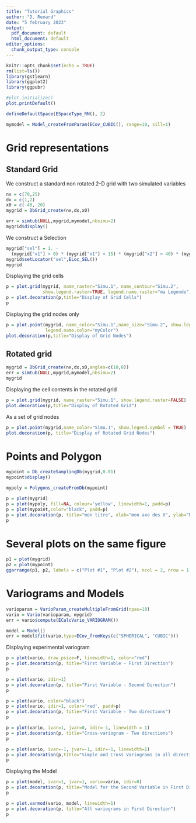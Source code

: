 ```yaml
---
title: "Tutorial Graphics"
author: "D. Renard"
date: "5 february 2023"
output:
  pdf_document: default
  html_document: default
editor_options: 
  chunk_output_type: console
---
```


```r
knitr::opts_chunk$set(echo = TRUE)
rm(list=ls())
library(gstlearn)
library(ggplot2)
library(ggpubr)

#plot.initialize()
plot.printDefault()
```

```r
defineDefaultSpace(ESpaceType_RN(), 2)
```

```r
mymodel = Model_createFromParam(ECov_CUBIC(), range=10, sill=1)
```

# Grid representations

## Standard Grid

We construct a standard non rotated 2-D grid with two simulated variables

```r
nx = c(70,25)
dx = c(1,2)
x0 = c(-40, 20)
mygrid = DbGrid_create(nx,dx,x0)

err = simtub(NULL,mygrid,mymodel,nbsimu=2)
mygrid$display()
```

We construct a Selection

```r
mygrid["sel"] = 1. - 
  (mygrid["x1"] > 0) * (mygrid["x1"] < 15) * (mygrid["x2"] > 40) * (mygrid["x2"] < 50)
mygrid$setLocator("sel",ELoc_SEL())
mygrid
```

Displaying the grid cells

```r
p = plot.grid(mygrid, name_raster="Simu.1", name_contour="Simu.2", 
              show.legend.raster=TRUE, legend.name.raster="ma Legende")
p = plot.decoration(p,title="Display of Grid Cells")
p
```

Displaying the grid nodes only

```r
p = plot.point(mygrid, name_color="Simu.1",name_size="Simu.2", show.legend.symbol = TRUE,
               legend.name.color="myColor")
plot.decoration(p,title="Display of Grid Nodes")
```

## Rotated grid

```r

mygrid = DbGrid_create(nx,dx,x0,angles=c(10,0))
err = simtub(NULL,mygrid,mymodel,nbsimu=2)
mygrid
```

Displaying the cell contents in the rotated grid

```r
p = plot.grid(mygrid, name_raster="Simu.1", show.legend.raster=FALSE)
plot.decoration(p,title="Display of Rotated Grid")
```

As a set of grid nodes

```r
p = plot.point(mygrid,name_color="Simu.1", show.legend.symbol = TRUE)
plot.decoration(p, title="Display of Rotated Grid Nodes")
```

# Points and Polygon

```r
mypoint = Db_createSamplingDb(mygrid,0.01)
mypoint$display()
```

```r
mypoly = Polygons_createFromDb(mypoint)
```

```r
p = plot(mygrid)
p = plot(mypoly, fill=NA, colour='yellow', linewidth=1, padd=p)
p = plot(mypoint,color="black", padd=p)
p = plot.decoration(p, title="mon titre", xlab="mon axe des X", ylab="Mon axe des Y")
p
```

# Several plots on the same figure

```r
p1 = plot(mygrid)
p2 = plot(mypoint)
ggarrange(p1, p2, labels = c("Plot #1", "Plot #2"), ncol = 2, nrow = 1)
```

# Variograms and Models

```r
varioparam = VarioParam_createMultipleFromGrid(npas=10)
vario = Vario(varioparam, mygrid)
err = vario$compute(ECalcVario_VARIOGRAM())
```

```r
model = Model()
err = model$fit(vario,type=ECov_fromKeys(c("SPHERICAL", "CUBIC")))
```

Displaying experimental variogram

```r
p = plot(vario, draw_psize=F, linewidth=1, color="red")
p = plot.decoration(p, title="First Variable - First Direction")
p
```

```r
p = plot(vario, idir=1)
p = plot.decoration(p, title="First Variable - Second Direction")
p
```

```r
p = plot(vario, color="black")
p = plot(vario, idir=1, color='red', padd=p)
p = plot.decoration(p, title="First Variable - Two directions")
p
```

```r
p = plot(vario, ivar=1, jvar=0, idir=-1, linewidth = 1)
p = plot.decoration(p, title="Cross-variogram - Two directions")
p
```

```r
p = plot(vario, ivar=-1, jvar=-1, idir=-1, linewidth=1)
p = plot.decoration(p,title="Simple and Cross Variograms in all directions")
p
```

Displaying the Model

```r
p = plot(model, ivar=1, jvar=1, vario=vario, idir=0)
p = plot.decoration(p, title="Model for the Second Variable in First Direction")
p
```


```r
p = plot.varmod(vario, model, linewidth=1)
p = plot.decoration(p, title="All variograms in First Direction")
p
```

